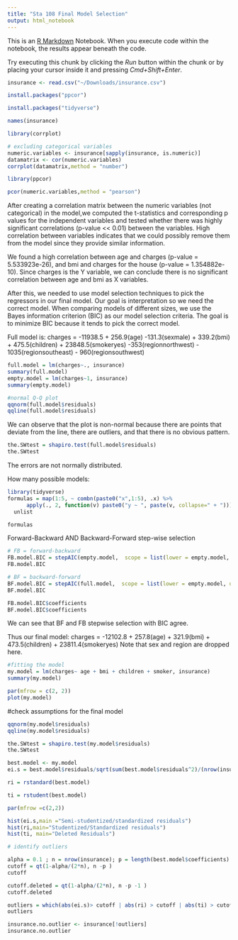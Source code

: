 ```yaml
---
title: "Sta 108 Final Model Selection"
output: html_notebook
---
```


This is an [R Markdown](http://rmarkdown.rstudio.com) Notebook. When you execute code within the notebook, the results appear beneath the code. 

Try executing this chunk by clicking the *Run* button within the chunk or by placing your cursor inside it and pressing *Cmd+Shift+Enter*. 


```r
insurance <- read.csv("~/Downloads/insurance.csv")
```

```r
install.packages("ppcor")
```

```r
install.packages("tidyverse")
```

```r
names(insurance)
```

```r
library(corrplot)
```

```r
# excluding categorical variables
numeric.variables <- insurance[sapply(insurance, is.numeric)]
datamatrix <- cor(numeric.variables)
corrplot(datamatrix,method = "number")
```

```r
library(ppcor)
```

```r
pcor(numeric.variables,method = "pearson")
```
After creating a correlation matrix between the numeric variables (not categorical) in the model,we computed the t-statistics and corresponding p values for the independent variables and tested whether there was highly significant correlations (p-value << 0.01) between the variables. 
High correlation between variables indicates that we could possibly remove them from the model since they provide similar information. 

We found a high correlation between age and charges (p-value = 5.533923e-26), 
and bmi and charges for the house (p-value = 1.354882e-10).
Since charges is the Y variable, we can conclude there is no significant correlation between age and bmi as X variables.

After this, we needed to use model selection techniques to pick the regressors in our final model.
Our goal is interpretation so we need the correct model.
When comparing models of different sizes, we use the Bayes information criterion (BIC) as our model selection criteria. The goal is to minimize BIC because it tends to pick the correct model.


Full model is:
charges = -11938.5 + 256.9(age) -131.3(sexmale) + 339.2(bmi) + 475.5(children) + 23848.5(smokeryes) -353(regionnorthwest) - 1035(regionsoutheast) - 960(regionsouthwest)
```r
full.model = lm(charges~., insurance)
summary(full.model)
empty.model = lm(charges~1, insurance)
summary(empty.model)
```

```r
#normal Q-Q plot
qqnorm(full.model$residuals)
qqline(full.model$residuals)
```

We can observe that the plot is non-normal because there are points that deviate from the line, there are outliers, and that there is no obvious pattern.

```r
the.SWtest = shapiro.test(full.model$residuals)
the.SWtest
```
The errors are not normally distributed.


How many possible models:
```r
library(tidyverse)
formulas = map(1:5, ~ combn(paste0("x",1:5), .x) %>% 
      apply(., 2, function(v) paste0("y ~ ", paste(v, collapse=" + ")))) %>% 
  unlist

formulas
```


Forward-Backward AND Backward-Forward step-wise selection
```r
# FB = forward-backward
FB.model.BIC = stepAIC(empty.model,  scope = list(lower = empty.model, upper= full.model), k = log(n),trace=FALSE,direction = "both")
FB.model.BIC

# BF = backward-forward
BF.model.BIC = stepAIC(full.model,  scope = list(lower = empty.model, upper= full.model), k = log(n),trace=FALSE,direction = "both")
BF.model.BIC

FB.model.BIC$coefficients
BF.model.BIC$coefficients
```
We can see that BF and FB stepwise selection with BIC agree.

Thus our final model:
charges = -12102.8 + 257.8(age) + 321.9(bmi) + 473.5(children) + 23811.4(smokeryes)
Note that sex and region are dropped here.

```r
#fitting the model
my.model = lm(charges~ age + bmi + children + smoker, insurance)
summary(my.model)
```
```r
par(mfrow = c(2, 2))
plot(my.model)
```

#check assumptions for the final model
```r
qqnorm(my.model$residuals)
qqline(my.model$residuals)
```
```r
the.SWtest = shapiro.test(my.model$residuals)
the.SWtest
```

```r
best.model <- my.model
ei.s = best.model$residuals/sqrt(sum(best.model$residuals^2)/(nrow(insurance) - length(best.model$coefficients)))

ri = rstandard(best.model)

ti = rstudent(best.model)

par(mfrow =c(2,2))

hist(ei.s,main ="Semi-studentized/standardized residuals")
hist(ri,main="Studentized/Standardized residuals")
hist(ti, main="Deleted Residuals")

# identify outliers

alpha = 0.1 ; n = nrow(insurance); p = length(best.model$coefficients)
cutoff = qt(1-alpha/(2*n), n -p )
cutoff
```

```r
cutoff.deleted = qt(1-alpha/(2*n), n -p -1 )
cutoff.deleted
```

```r
outliers = which(abs(ei.s)> cutoff | abs(ri) > cutoff | abs(ti) > cutoff.deleted)
outliers
```

```r
insurance.no.outlier <- insurance[!outliers]
insurance.no.outlier
```